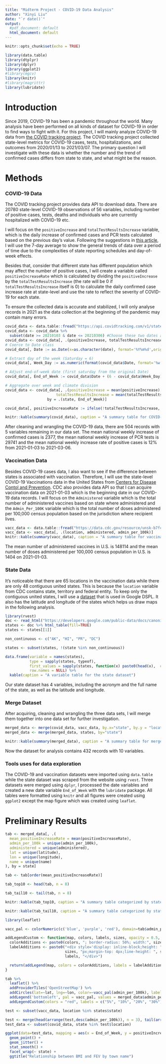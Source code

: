 ```yaml
---
title: "Midterm Project - COVID-19 Data Analysis"
author: "Xinyi Liu"
date: "`r date()`"
output:
  #pdf_document: default
  html_document: default
---
```


```r
knitr::opts_chunk$set(echo = TRUE)
```

```r
library(data.table)
library(dtplyr)
library(dplyr)
library(ggplot2)
#library(mgcv)
library(knitr)
#library(magrittr)
library(lubridate)
```
# Introduction

Since 2019, COVID-19 has been a pandemic throughout the world. Many analysis have been performed on all kinds of dataset for COVID-19 in order to find ways to fight with it. For this project, I will mainly analyze COVID-19 data from [the COVID tracking project](https://covidtracking.com/). The COVID tracking project collected state-level metrics for COVID-19 cases, tests, hospitalizations, and outcomes from 2020/01/13 to 2021/03/07. The primary question I will investigate with these data is whether the number and the trend of confirmed cases differs from state to state, and what might be the reason. 


# Methods

### COVID-19 Data

The COVID tracking project provides data API to download data. There are 20780 state-level COVID-19 observations of 56 variables, including number of positive cases, tests, deaths and individuals who are currently hospitalized with COVID-19 etc. 

I will focus on the `positiveIncrease` and `totalTestResultsIncrease` variable, which is the daily increase of confirmed cases and PCR tests calculated based on the previous day’s value. Following the suggestions in [this article](https://covidtracking.com/analysis-updates/how-day-of-week-effects-impact-covid-19-data), I will use the 7-day average to show the general trends of data over a period of time due to the complexities of state reporting schedules and day-of-week effects. 

Besides that, consider that different state has different population which may affect the number of positive cases, I will create a variable called `positiveIncreaseRate` which is calculated by dividing the `positiveIncrease` by the `totalTestResultsIncrease` (the rate will be 0 if `totalTestResultsIncrease` itself is 0) to calculate the daily confirmed case increase rate at state-level and use the rate to reflect the severity of COVID-19 for each state. 

To ensure the collected data is accurate and stabilized, I will only analyse records in 2021 as the data collection at the beginning of the pandemic may contain many errors.

```r
covid_data <- data.table::fread("https://api.covidtracking.com/v1/states/daily.csv")
covid_data <- covid_data %>%
  subset(date >= 20210103 & date <= 20210306) #Choose these two dates as they are the beginning and the end of two weeks
covid_data <- covid_data[, .(positiveIncrease, totalTestResultsIncrease, date, state)]
# Coerce to Date class
covid_data[, Date := as.Date(x=as.character(date), format='%Y%m%d',origin = lubridate::origin)]

# Extract day of the week (Saturday = 6)
covid_data[, Week_Day := as.numeric(format(covid_data$Date, format='%w'))]

# Adjust end-of-week date (first saturday from the original Date)
covid_data[, End_of_Week := covid_data$Date + (6 - covid_data$Week_Day)]

# Aggregate over week and climate division
covid_data <- covid_data[, .(positiveIncrease = mean(positiveIncrease),
                       totalTestResultsIncrease = mean(totalTestResultsIncrease)),
                   by = .(state, End_of_Week)]

covid_data[, positiveIncreaseRate := ifelse(!totalTestResultsIncrease, 0, positiveIncrease / totalTestResultsIncrease)]
```
```r
knitr::kable(summary(covid_data), caption = "A summary table for COVID-19 data")
```

After cleaning and wrangling the COVID-19 data, there are 504 records with 5 variables remaining in our data set. The mean national weekly increase of confirmed cases is 2377, the mean national weekly increase of PCR tests is 29741 and the mean national weekly increase rate of positive cases is 12% from 2021-01-03 to 2021-03-06.

### Vaccination Data

Besides COVID-19 cases data, I also want to see if the difference between states is associated with vaccination. Therefore, I will use the state-level COVID-19 Vaccinations data in the United States from [Centers for Disease Contol and Prevention](https://data.cdc.gov/Vaccinations/COVID-19-Vaccinations-in-the-United-States-Jurisdi/unsk-b7fc). CDC also provides data API so that I can acquire vaccination data on 2021-01-03 which is the beginning date in our COVID-19 data records. I will focus on the `Administered` variable which is the total number of administered vaccines based on state where administered and the `Admin_Per_100K` variable which is the total number of doses administered per 100,000 census population based on the jurisdiction where recipient lives.

```r
vacc_data <- data.table::fread("https://data.cdc.gov/resource/unsk-b7fc.csv?date=2021-01-03T00:00:00.000")
vacc_data <- vacc_data[, .(location, administered, admin_per_100k)]
knitr::kable(summary(vacc_data), caption = "A summary table for vaccination data")
```

The mean number of administered vaccines in U.S. is 148114 and the mean number of doses administered per 100,000 census population in U.S. is 1404 on 2021-01-03. 

### State Data

It's noticeable that there are 65 locations in the vaccination data while there are only 48 contiguous united states. This is because the `location` variable from CDC contains state, territory and federal entity. To keep only the contiguous united states, I will use a [dataset](https://developers.google.com/public-data/docs/canonical/states_csv) that is used in Google DSPL. It also has the latitude and longitude of the states which helps us draw maps in the following analysis.

```r
library(rvest)
doc <- read_html("https://developers.google.com/public-data/docs/canonical/states_csv")
states <- doc %>% html_table(fill=TRUE)
states <- states[[1]]

non_continuous <- c("AK", "HI", "PR", "DC")

states <- subset(states, !(state %in% non_continuous))

data.frame(variable = names(states),
           type = sapply(states, typeof),
           first_values = sapply(states, function(x) paste0(head(x),  collapse = ", ")),
           row.names = NULL) %>% 
  kable(caption = "A variable table for the state dataset")
```
Our state dataset has 4 variables, including the acronym and the full name of the state, as well as the latitude and longitude.

### Merge Dataset

After acquiring, cleaning and wrangling the three data sets, I will merge them together into one data set for further investigation.

```r

merged_data <- merge(covid_data, vacc_data, by.x="state", by.y = "location")
merged_data <- merge(merged_data, states, by="state")

knitr::kable(summary(merged_data), caption = "A summary table for merged dataset")

```
Now the dataset for analysis contains 432 records with 10 variables.

### Tools uses for data exploration

The COVID-19 and vaccination datasets were imported using `data.table` while the state dataset was scraped from the website using `rvest`. Three datasets were merged using `dplyr`, I processed the date variables and created a new date variable `End_of_Week` with the `lubridate` package. All tables were formatted using `knitr` and all figures were created using `ggplot2` except the map figure which was created using `leaflet`.

# Preliminary Results

```r


tab <- merged_data[, .(
  mean_positiveIncreaseRate = mean(positiveIncreaseRate),
  admin_per_100k = unique(admin_per_100k),
  administered = unique(administered),
  lat = unique(latitude),
  lon = unique(longitude),
  name = unique(name)
), by = state]

tab <- tab[order(mean_positiveIncreaseRate)]

tab_top10 <- head(tab, n = 8)

tab_tail10 <- tail(tab, n = 8)

knitr::kable(tab_top10, caption = "A summary table categorized by state, containing 10 states that has the minimum mean positive increase rate")

knitr::kable(tab_tail10, caption = "A summary table categorized by state, containing 10 states that has the maximum mean positive increase rate")
```


```r
library(leaflet)

vacc_pal <- colorNumeric(c('blue', 'purple', 'red'), domain=tab$admin_per_100k, na.color=NA)

addLegendCustom <- function(map, colors, labels, sizes, opacity = 0.5, title){
  colorAdditions <- paste0(colors, "; border-radius: 50%; width:", sizes, "px; height:", sizes, "px")
  labelAdditions <- paste0("<div style='display: inline-block;height: ", 
                           sizes, "px;margin-top: 4px;line-height: ", sizes, "px;'>", 
                           labels, "</div>")

  return(addLegend(map, colors = colorAdditions, labels = labelAdditions, opacity = opacity, title=title))
}

tab %>%
  leaflet() %>%
  addProviderTiles('OpenStreetMap') %>%
  addCircles(lat=~lat, lng=~lon, color=~vacc_pal(admin_per_100k), label=~paste(name, admin_per_100k), opacity = 1, fillOpacity = 1, radius = ~mean_positiveIncreaseRate*500000) %>%
  addLegend('bottomleft', pal = vacc_pal, values = merged_data$admin_per_100k, title="doses administered per 100k", opacity = 1) %>%
  addLegendCustom(colors = "red", labels = c("5%", "10%", "20%", "30%"), sizes = c(0.05*100, 0.1*100, 0.2*100, 0.3*100), title="positive increase rate")
```

```r
test <- subset(vacc_data, location %in% states$state)

test <- merge(head(arrange(test,desc(admin_per_100k)), n = 3), tail(arrange(test,desc(admin_per_100k)), n = 3), all=TRUE)
test_data <- subset(covid_data, state %in% test$location)

ggplot(data=test_data, mapping = aes(x = End_of_Week, y = positiveIncreaseRate, color=state), title="asd") + 
  geom_point() +
  geom_jitter() + 
  stat_smooth() + 
  facet_wrap(~ state) +
  ggtitle("Relationship between BMI and FEV by town name")
```